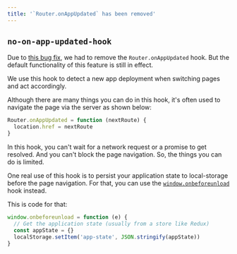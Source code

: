 ```yaml
---
title: '`Router.onAppUpdated` has been removed'
---
```


## `no-on-app-updated-hook`

Due to [this bug fix](https://github.com/vercel/next.js/pull/3849), we had to remove the `Router.onAppUpdated` hook. But the default functionality of this feature is still in effect.

We use this hook to detect a new app deployment when switching pages and act accordingly.

Although there are many things you can do in this hook, it's often used to navigate the page via the server as shown below:

```js filename="example.js"
Router.onAppUpdated = function (nextRoute) {
  location.href = nextRoute
}
```

In this hook, you can't wait for a network request or a promise to get resolved. And you can't block the page navigation. So, the things you can do is limited.

One real use of this hook is to persist your application state to local-storage before the page navigation. For that, you can use the [`window.onbeforeunload`](https://developer.mozilla.org/en-US/docs/Web/API/WindowEventHandlers/onbeforeunload) hook instead.

This is code for that:

```js filename="example.js"
window.onbeforeunload = function (e) {
  // Get the application state (usually from a store like Redux)
  const appState = {}
  localStorage.setItem('app-state', JSON.stringify(appState))
}
```
